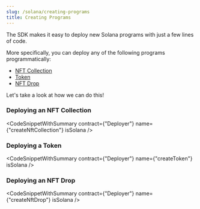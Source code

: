 ```yaml
---
slug: /solana/creating-programs
title: Creating Programs
---
```



The SDK makes it easy to deploy new Solana programs with just a few lines of code.

More specifically, you can deploy any of the following programs programmatically:

- [NFT Collection](https://portal.thirdweb.com/programs/nft-collection)
- [Token](https://portal.thirdweb.com/programs/token)
- [NFT Drop](https://portal.thirdweb.com/programs/nft-drop)

Let's take a look at how we can do this!

### Deploying an NFT Collection

<CodeSnippetWithSummary
  contract={"Deployer"}
  name={"createNftCollection"}
  isSolana
/>

### Deploying a Token

<CodeSnippetWithSummary contract={"Deployer"} name={"createToken"} isSolana />

### Deploying an NFT Drop

<CodeSnippetWithSummary contract={"Deployer"} name={"createNftDrop"} isSolana />
